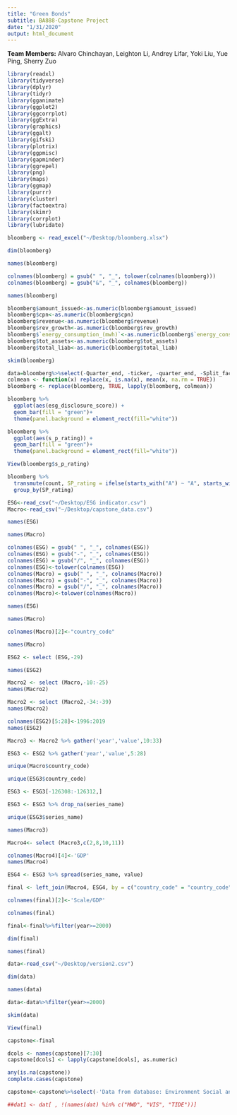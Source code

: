 ```yaml
---
title: "Green Bonds"
subtitle: BA888-Capstone Project
date: "1/31/2020"
output: html_document
---
```


**Team Members:** Alvaro Chinchayan, Leighton Li, Andrey Lifar, Yoki Liu, Yue Ping, Sherry Zuo

```r
library(readxl)
library(tidyverse)
library(dplyr)
library(tidyr)
library(gganimate)
library(ggplot2)
library(ggcorrplot)
library(ggExtra)
library(graphics)
library(ggalt)
library(gifski)
library(plotrix)
library(ggpmisc)
library(gapminder)
library(ggrepel)
library(png)
library(maps)
library(ggmap)
library(purrr)
library(cluster)
library(factoextra)
library(skimr)
library(corrplot)
library(lubridate)
```

```r
bloomberg <- read_excel("~/Desktop/bloomberg.xlsx")
```
```r
dim(bloomberg)
```
```r
names(bloomberg)
```
```r
colnames(bloomberg) = gsub(" ", "_", tolower(colnames(bloomberg)))
colnames(bloomberg) = gsub("&", "_", colnames(bloomberg))
```
```r
names(bloomberg)
```
```r
bloomberg$amount_issued<-as.numeric(bloomberg$amount_issued)
bloomberg$cpn<-as.numeric(bloomberg$cpn)
bloomberg$revenue<-as.numeric(bloomberg$revenue)
bloomberg$rev_growth<-as.numeric(bloomberg$rev_growth)
bloomberg$`energy_consumption_(mwh)`<-as.numeric(bloomberg$`energy_consumption_(mwh)`)
bloomberg$tot_assets<-as.numeric(bloomberg$tot_assets)
bloomberg$total_liab<-as.numeric(bloomberg$total_liab)
```
```r
skim(bloomberg)
```

```r
data=bloomberg%>%select(-Quarter_end, -ticker, -quarter_end, -Split_factor, -Shares_split_adjusted)
colmean <- function(x) replace(x, is.na(x), mean(x, na.rm = TRUE))
bloomberg <- replace(bloomberg, TRUE, lapply(bloomberg, colmean))
```
```r
bloomberg %>%
  ggplot(aes(esg_disclosure_score)) +
  geom_bar(fill = "green")+
  theme(panel.background = element_rect(fill="white"))
```
```r
bloomberg %>%
  ggplot(aes(s_p_rating)) +
  geom_bar(fill = "green")+
  theme(panel.background = element_rect(fill="white"))
```
```r
View(bloomberg$s_p_rating)
```


```r
bloomberg %>% 
  transmute(count, SP_rating = ifelse(starts_with("A") ~ "A", starts_with("B") ~ "B"))%>%
  group_by(SP_rating)
```







#######
```r
ESG<-read_csv("~/Desktop/ESG indicator.csv")
Macro<-read_csv("~/Desktop/capstone_data.csv")
```
```r
names(ESG)
```

```r
names(Macro)
```
```r
colnames(ESG) = gsub(" ", "_", colnames(ESG))
colnames(ESG) = gsub("-", "_", colnames(ESG))
colnames(ESG) = gsub("/", "_", colnames(ESG))
colnames(ESG)<-tolower(colnames(ESG))
colnames(Macro) = gsub(" ", "_", colnames(Macro))
colnames(Macro) = gsub("-", "_", colnames(Macro))
colnames(Macro) = gsub("/", "_", colnames(Macro))
colnames(Macro)<-tolower(colnames(Macro))
```
```r
names(ESG)
```
```r
names(Macro)
```
```r
colnames(Macro)[2]<-"country_code"
```
```r
names(Macro)
```
```r
ESG2 <- select (ESG,-29)
```
```r
names(ESG2)
```
```r
Macro2 <- select (Macro,-10:-25)
names(Macro2)
```
```r
Macro2 <- select (Macro2,-34:-39)
names(Macro2)
```
```r
colnames(ESG2)[5:28]<-1996:2019
names(ESG2)
```

```r
Macro3 <- Macro2 %>% gather('year','value',10:33)
```
```r
ESG3 <- ESG2 %>% gather('year','value',5:28)
```
```r
unique(Macro$country_code)
```
```r
unique(ESG3$country_code)
```
```r
ESG3 <- ESG3[-126308:-126312,]
```
```r
ESG3 <- ESG3 %>% drop_na(series_name)
```

```r
unique(ESG3$series_name)
```

```r
names(Macro3)
```
```r
Macro4<- select (Macro3,c(2,8,10,11))
```
```r
colnames(Macro4)[4]<-'GDP'
names(Macro4)
```
```r
ESG4 <- ESG3 %>% spread(series_name, value)
```
```r
final <- left_join(Macro4, ESG4, by = c("country_code" = "country_code", "year" = "year"))
```
```r
colnames(final)[2]<-'Scale/GDP'
```
```r
colnames(final)
```
```r
final<-final%>%filter(year>=2000)
```
```r
dim(final)
```
```r
names(final)
```
```r
data<-read_csv("~/Desktop/version2.csv")
```
```r
dim(data)
```
```r
names(data)
```
```r
data<-data%>%filter(year>=2000)
```
```r
skim(data)
```
```r
View(final)
```
```r
capstone<-final
```
```r
dcols <- names(capstone)[7:30]
capstone[dcols] <- lapply(capstone[dcols], as.numeric)
```
```r
any(is.na(capstone))
complete.cases(capstone)
```
```r
capstone<-capstone%>%select(-'Data from database: Environment Social and Governance (ESG) Data',-'Last Updated: 01/14/2020')
```

```r
##dat1 <- dat[ , !(names(dat) %in% c("MWD", "VIS", "TIDE"))]
```




